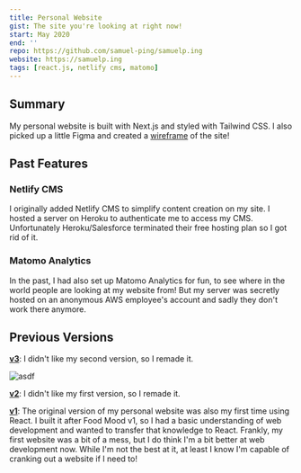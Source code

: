 ```yaml
---
title: Personal Website
gist: The site you're looking at right now!
start: May 2020
end: ''
repo: https://github.com/samuel-ping/samuelp.ing
website: https://samuelp.ing
tags: [react.js, netlify cms, matomo]
---
```


## Summary

My personal website is built with Next.js and styled with Tailwind CSS. I also picked up a little Figma and created a [wireframe](https://www.figma.com/file/jTaIHRr5oJLSE8uI1eg0YJ/personal-site?type=design&node-id=0%3A1&mode=design&t=BTqMOZDl8YAzO1H5-1) of the site!

## Past Features

### Netlify CMS

I originally added Netlify CMS to simplify content creation on my site. I hosted a server on Heroku to authenticate me to access my CMS. Unfortunately Heroku/Salesforce terminated their free hosting plan so I got rid of it.

### Matomo Analytics

In the past, I had also set up Matomo Analytics for fun, to see where in the world people are looking at my website from! But my server was secretly hosted on an anonymous AWS employee's account and sadly they don't work there anymore.

## Previous Versions

**[v3](https://v3.samuelp.ing/)**: I didn't like my second version, so I remade it.

![asdf](/assets/projects/personal-website-v3.png)

**[v2](https://v2.samuelp.ing/)**: I didn't like my first version, so I remade it.

**[v1](https://samuel-ping.github.io/personal-website-v1)**: The original version of my personal website was also my first time using React. I built it after Food Mood v1, so I had a basic understanding of web development and wanted to transfer that knowledge to React. Frankly, my first website was a bit of a mess, but I do think I'm a bit better at web development now. While I'm not the best at it, at least I know I'm capable of cranking out a website if I need to!
